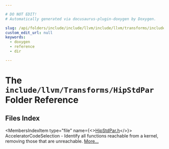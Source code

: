 ```yaml
---

# DO NOT EDIT!
# Automatically generated via docusaurus-plugin-doxygen by Doxygen.

slug: /api/folders/include/include/llvm/include/llvm/transforms/include/llvm/transforms/hipstdpar
custom_edit_url: null
keywords:
  - doxygen
  - reference
  - dir

---
```





# The `include/llvm/Transforms/HipStdPar` Folder Reference

<DoxygenPage pluginConfig={pluginConfig}>



## Files Index

<MembersIndex>

<MembersIndexItem
  type="file"
  name={<><a href="/docs/api/files/include/include/llvm/include/llvm/transforms/include/llvm/transforms/hipstdpar/hipstdpar-h">HipStdPar.h</a></>}>
AcceleratorCodeSelection - Identify all functions reachable from a kernel, removing those that are unreachable. <a href="/docs/api/files/include/include/llvm/include/llvm/transforms/include/llvm/transforms/hipstdpar/hipstdpar-h/#details">More...</a>
</MembersIndexItem>

</MembersIndex>


</DoxygenPage>
